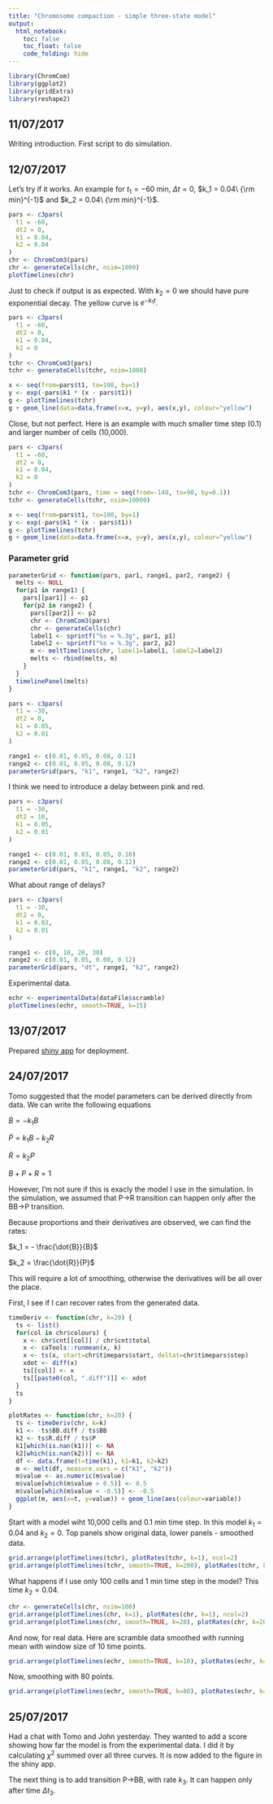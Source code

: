 ```yaml
---
title: "Chromosome compaction - simple three-state model"
output: 
  html_notebook:
    toc: false
    toc_float: false
    code_folding: hide
---
```


```r
library(ChromCom)
library(ggplot2)
library(gridExtra)
library(reshape2)
```

## 11/07/2017

Writing introduction. First script to do simulation.


## 12/07/2017

Let's try if it works. An example for $t_1 = -60$ min, $\Delta t = 0$, $k_1 = 0.04\ {\rm min}^{-1}$ and $k_2 = 0.04\ {\rm min}^{-1}$.

```r
pars <- c3pars(
  t1 = -60,
  dt2 = 0,
  k1 = 0.04,
  k2 = 0.04
)
chr <- ChromCom3(pars)
chr <- generateCells(chr, nsim=1000)
plotTimelines(chr)
```

Just to check if output is as expected. With $k_2=0$ we should have pure exponential decay. The yellow curve is $e^{-k_1 t}$.

```r
pars <- c3pars(
  t1 = -60,
  dt2 = 0,
  k1 = 0.04,
  k2 = 0
)
tchr <- ChromCom3(pars)
tchr <- generateCells(tchr, nsim=1000)

x <- seq(from=pars$t1, to=100, by=1)
y <- exp(-pars$k1 * (x - pars$t1))
g <- plotTimelines(tchr)
g + geom_line(data=data.frame(x=x, y=y), aes(x,y), colour="yellow")
```

Close, but not perfect. Here is an example with much smaller time step (0.1) and larger number of cells (10,000).

```r
pars <- c3pars(
  t1 = -60,
  dt2 = 0,
  k1 = 0.04,
  k2 = 0
)
tchr <- ChromCom3(pars, time = seq(from=-140, to=90, by=0.1))
tchr <- generateCells(tchr, nsim=10000)

x <- seq(from=pars$t1, to=100, by=1)
y <- exp(-pars$k1 * (x - pars$t1))
g <- plotTimelines(tchr)
g + geom_line(data=data.frame(x=x, y=y), aes(x,y), colour="yellow")
```



### Parameter grid

```r
parameterGrid <- function(pars, par1, range1, par2, range2) {
  melts <- NULL
  for(p1 in range1) {
    pars[[par1]] <- p1
    for(p2 in range2) {
      pars[[par2]] <- p2
      chr <- ChromCom3(pars)
      chr <- generateCells(chr)
      label1 <- sprintf("%s = %.3g", par1, p1)
      label2 <- sprintf("%s = %.3g", par2, p2)
      m <- meltTimelines(chr, label1=label1, label2=label2)
      melts <- rbind(melts, m)
    }
  }
  timelinePanel(melts)
}
```

```r
pars <- c3pars(
  t1 = -30,
  dt2 = 0,
  k1 = 0.05,
  k2 = 0.01
)

range1 <- c(0.01, 0.05, 0.08, 0.12)
range2 <- c(0.01, 0.05, 0.08, 0.12)
parameterGrid(pars, "k1", range1, "k2", range2)
```
 I think we need to introduce a delay between pink and red.
 
 
```r
pars <- c3pars(
  t1 = -30,
  dt2 = 10,
  k1 = 0.05,
  k2 = 0.01
)

range1 <- c(0.01, 0.03, 0.05, 0.10)
range2 <- c(0.01, 0.05, 0.08, 0.12)
parameterGrid(pars, "k1", range1, "k2", range2)
```

What about range of delays?

```r
pars <- c3pars(
  t1 = -30,
  dt2 = 0,
  k1 = 0.03,
  k2 = 0.01
)

range1 <- c(0, 10, 20, 30)
range2 <- c(0.01, 0.05, 0.08, 0.12)
parameterGrid(pars, "dt", range1, "k2", range2)
```

Experimental data.

```r
echr <- experimentalData(dataFile$scramble)
plotTimelines(echr, smooth=TRUE, k=15)
```


## 13/07/2017

Prepared [shiny app](https://shiny.compbio.dundee.ac.uk/marek_chromcom/param_tuner/) for deployment.

## 24/07/2017

Tomo suggested that the model parameters can be derived directly from data. We can write the following equations

$\dot{B} = -k_1 B$

$\dot{P} = k_1 B - k_2 R$

$\dot{R} = k_2 P$

$B + P + R = 1$

However, I'm not sure if this is exacly the model I use in the simulation. In the simulation, we assumed that P->R transition can happen only after the BB->P transition. 

Because proportions and their derivatives are observed, we can find the rates:

$k_1 = - \frac{\dot{B}}{B}$

$k_2 = \frac{\dot{R}}{P}$

This will require a lot of smoothing, otherwise the derivatives will be all over the place.

First, I see if I can recover rates from the generated data.

```r
timeDeriv <- function(chr, k=20) {
  ts <- list()
  for(col in chr$colours) {
    x <- chr$cnt[[col]] / chr$cnt$total
    x <- caTools::runmean(x, k)
    x <- ts(x, start=chr$timepars$start, deltat=chr$timepars$step)
    xdot <- diff(x)
    ts[[col]] <- x
    ts[[paste0(col, ".diff")]] <- xdot
  }
  ts
}
```

```r
plotRates <- function(chr, k=20) {
  ts <- timeDeriv(chr, k=k)
  k1 <- -ts$BB.diff / ts$BB
  k2 <- ts$R.diff / ts$P
  k1[which(is.nan(k1))] <- NA
  k2[which(is.nan(k2))] <- NA
  df <- data.frame(t=time(k1), k1=k1, k2=k2)
  m <- melt(df, measure.vars = c("k1", "k2"))
  m$value <- as.numeric(m$value)
  m$value[which(m$value > 0.5)] <- 0.5
  m$value[which(m$value < -0.5)] <- -0.5
  ggplot(m, aes(x=t, y=value)) + geom_line(aes(colour=variable)) 
}
```

Start with a model wiht 10,000 cells and 0.1 min time step. In this model $k_1 = 0.04$ and $k_2 = 0$.  Top panels show original data, lower panels - smoothed data.

```r
grid.arrange(plotTimelines(tchr), plotRates(tchr, k=1), ncol=2)
grid.arrange(plotTimelines(tchr, smooth=TRUE, k=200), plotRates(tchr, k=200), ncol=2)
```


What happens if I use only 100 cells and 1 min time step in the model? This time $k_2 = 0.04$.

```r
chr <- generateCells(chr, nsim=100)
grid.arrange(plotTimelines(chr, k=1), plotRates(chr, k=1), ncol=2)
grid.arrange(plotTimelines(chr, smooth=TRUE, k=20), plotRates(chr, k=20), ncol=2)
```


And now, for real data. Here are scramble data smoothed with running mean with window size of 10 time points.

```r
grid.arrange(plotTimelines(echr, smooth=TRUE, k=10), plotRates(echr, k=10), ncol=2)
```

Now, smoothing with 80 points.

```r
grid.arrange(plotTimelines(echr, smooth=TRUE, k=80), plotRates(echr, k=80), ncol=2)
```

## 25/07/2017

Had a chat with Tomo and John yesterday. They wanted to add a score showing how far the model is from the experimental data. I did it by calculating $\chi^2$ summed over all three curves. It is now added to the figure in the shiny app.

The next thing is to add transition P->BB, with rate $k_3$. It can happen only after time $\Delta t_3$.

